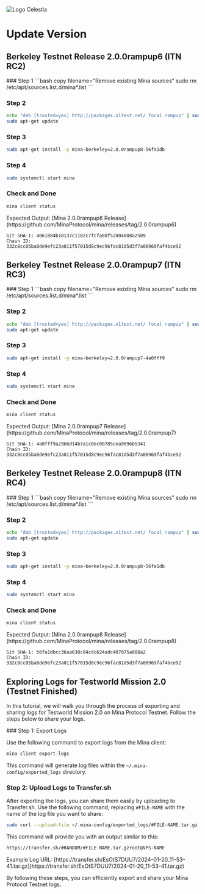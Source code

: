 
![Logo Celestia](/assets/node/mina-wordmark-light.svg)

# Update Version

## Berkeley Testnet Release 2.0.0rampup6 (ITN RC2)

<Steps>
  ### Step 1
```bash copy filename="Remove existing Mina sources"
sudo rm /etc/apt/sources.list.d/mina*.list
```

### Step 2 
```bash copy filename="Add and update the Mina package sources"
echo "deb [trusted=yes] http://packages.o1test.net/ focal rampup" | sudo tee /etc/apt/sources.list.d/mina-rampup.list
sudo apt-get update
```

### Step 3
```bash copy filename="Install the Mina Daemon package with the specified version"
sudo apt-get install -y mina-berkeley=2.0.0rampup8-56fa1db
```

### Step 4  

```bash copy filename="Start Mina Daemon"
sudo systemctl start mina
```

### Check and Done

```bash copy filename="Check Mina Status"
mina client status
```

</Steps>

<Callout emoji="📢">
  Expected Output: [Mina 2.0.0rampup6 Release](https://github.com/MinaProtocol/mina/releases/tag/2.0.0rampup6)
</Callout>

   ```
   Git SHA-1: 4061884b18137c1182c7fcfa80f52804008a2509
   Chain ID: 332c8cc05ba8de9efc23a011f57015d8c9ec96fac81d5d3f7a06969faf4bce92
   ```

## Berkeley Testnet Release 2.0.0rampup7 (ITN RC3)

<Steps>
  ### Step 1
```bash copy filename="Remove existing Mina sources"
sudo rm /etc/apt/sources.list.d/mina*.list
```

### Step 2 
```bash copy filename="Add and update the Mina package sources"
echo "deb [trusted=yes] http://packages.o1test.net/ focal rampup" | sudo tee /etc/apt/sources.list.d/mina-rampup.list
sudo apt-get update
```

### Step 3
```bash copy filename="Install the Mina Daemon package with the specified version"
sudo apt-get install -y mina-berkeley=2.0.0rampup7-4a0fff9
```

### Step 4

```bash copy filename="Start Mina Daemon"
sudo systemctl start mina
```

### Check and Done

```bash copy filename="Check Mina Status"
mina client status
```

</Steps>

<Callout emoji="📢">
  Expected Output: [Mina 2.0.0rampup7 Release](https://github.com/MinaProtocol/mina/releases/tag/2.0.0rampup7)
</Callout>

   ```
   Git SHA-1: 4a0fff9a2966d14b7a1c0ec00785cea9096b5341
   Chain ID: 332c8cc05ba8de9efc23a011f57015d8c9ec96fac81d5d3f7a06969faf4bce92
   ```

## Berkeley Testnet Release 2.0.0rampup8 (ITN RC4)

<Steps>
  ### Step 1
```bash copy filename="Remove existing Mina sources"
sudo rm /etc/apt/sources.list.d/mina*.list
```

### Step 2 
```bash copy filename="Add and update the Mina package sources"
echo "deb [trusted=yes] http://packages.o1test.net/ focal rampup" | sudo tee /etc/apt/sources.list.d/mina-rampup.list
sudo apt-get update
```

### Step 3
```bash copy filename="Install the Mina Daemon package with the specified version"
sudo apt-get install -y mina-berkeley=2.0.0rampup8-56fa1db
```

### Step 4 

```bash copy filename="Start Mina Daemon"
sudo systemctl start mina
```

### Check and Done

```bash copy filename="Check Mina Status"
mina client status
```

</Steps>

<Callout emoji="📢">
  Expected Output: [Mina 2.0.0rampup8 Release](https://github.com/MinaProtocol/mina/releases/tag/2.0.0rampup8)
</Callout>

   ```
   Git SHA-1: 56fa1dbcc36aa638c84cdc624adc407075a088a2
   Chain ID: 332c8cc05ba8de9efc23a011f57015d8c9ec96fac81d5d3f7a06969faf4bce92
   ```


## Exploring Logs for Testworld Mission 2.0 (Testnet Finished)

In this tutorial, we will walk you through the process of exporting and sharing logs for Testworld Mission 2.0 on Mina Protocol Testnet. Follow the steps below to share your logs.

<Steps>
### Step 1: Export Logs

Use the following command to export logs from the Mina client:

```bash copy filename="Export Logs"
mina client export-logs
```

This command will generate log files within the `~/.mina-config/exported_logs` directory.

### Step 2: Upload Logs to Transfer.sh

After exporting the logs, you can share them easily by uploading to Transfer.sh. Use the following command, replacing `#FILE-NAME` with the name of the log file you want to share:

```bash copy filename="Upload Logs"
sudo curl --upload-file ~/.mina-config/exported_logs/#FILE-NAME.tar.gz https://transfer.sh/#FILE-NAME.tar.gz
```

This command will provide you with an output similar to this:

```bash filename="Output"
https://transfer.sh/#RANDOM/#FILE-NAME.tar.gzroot@VPS-NAME
```

</Steps>

<Callout type="info" emoji="ℹ️">
  Example Log URL: [https://transfer.sh/EsOtS7DUU7/2024-01-20_11-53-41.tar.gz](https://transfer.sh/EsOtS7DUU7/2024-01-20_11-53-41.tar.gz)
</Callout>

By following these steps, you can efficiently export and share your Mina Protocol Testnet logs. 